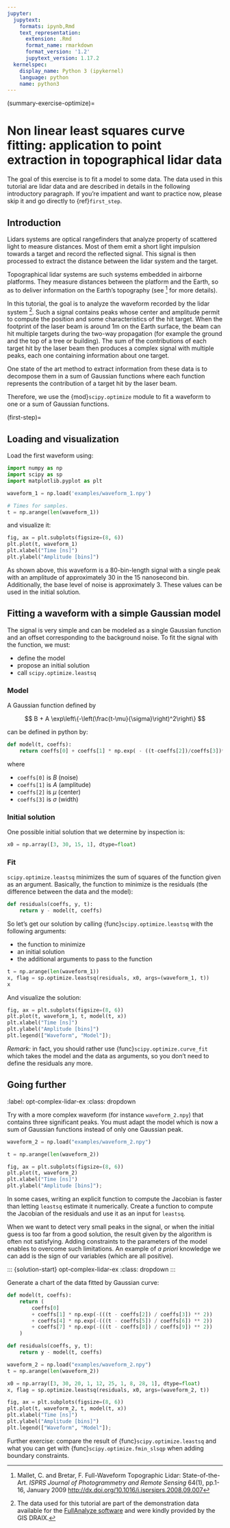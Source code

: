 ```yaml
---
jupyter:
  jupytext:
    formats: ipynb,Rmd
    text_representation:
      extension: .Rmd
      format_name: rmarkdown
      format_version: '1.2'
      jupytext_version: 1.17.2
  kernelspec:
    display_name: Python 3 (ipykernel)
    language: python
    name: python3
---
```


(summary-exercise-optimize)=

# Non linear least squares curve fitting: application to point extraction in topographical lidar data

The goal of this exercise is to fit a model to some data. The data used in this tutorial are lidar data and are described in details in the following introductory paragraph. If you're impatient and want to practice now, please skip it and go directly to {ref}`first_step`.

## Introduction

Lidars systems are optical rangefinders that analyze property of scattered
light to measure distances. Most of them emit a short light impulsion towards
a target and record the reflected signal. This signal is then processed to
extract the distance between the lidar system and the target.

Topographical lidar systems are such systems embedded in airborne platforms.
They measure distances between the platform and the Earth, so as to deliver
information on the Earth's topography (see [^mallet] for more details).

[^mallet]: Mallet, C. and Bretar, F. Full-Waveform Topographic Lidar:
  State-of-the-Art. *ISPRS Journal of Photogrammetry and Remote Sensing*
  64(1), pp.1-16, January 2009
  <http://dx.doi.org/10.1016/j.isprsjprs.2008.09.007>

In this tutorial, the goal is to analyze the waveform recorded by the lidar
system [^data]. Such a signal contains peaks whose center and amplitude permit
to compute the position and some characteristics of the hit target. When the
footprint of the laser beam is around 1m on the Earth surface, the beam can
hit multiple targets during the two-way propagation (for example the ground
and the top of a tree or building). The sum of the contributions of each
target hit by the laser beam then produces a complex signal with multiple
peaks, each one containing information about one target.

One state of the art method to extract information from these data is to
decompose them in a sum of Gaussian functions where each function represents
the contribution of a target hit by the laser beam.

Therefore, we use the {mod}`scipy.optimize` module to fit a waveform to one or
a sum of Gaussian functions.

(first-step)=

## Loading and visualization

Load the first waveform using:

```python
import numpy as np
import scipy as sp
import matplotlib.pyplot as plt
```

```python
waveform_1 = np.load('examples/waveform_1.npy')

# Times for samples.
t = np.arange(len(waveform_1))
```

and visualize it:

```python
fig, ax = plt.subplots(figsize=(8, 6))
plt.plot(t, waveform_1)
plt.xlabel("Time [ns]")
plt.ylabel("Amplitude [bins]")
```

As shown above, this waveform is a 80-bin-length signal with a single peak
with an amplitude of approximately 30 in the 15 nanosecond bin. Additionally,
the base level of noise is approximately 3. These values can be used in the
initial solution.


## Fitting a waveform with a simple Gaussian model

The signal is very simple and can be modeled as a single Gaussian function and
an offset corresponding to the background noise. To fit the signal with the
function, we must:

- define the model
- propose an initial solution
- call `scipy.optimize.leastsq`

### Model

A Gaussian function defined by

$$
B + A \exp\left\{-\left(\frac{t-\mu}{\sigma}\right)^2\right\}
$$

can be defined in python by:

```python
def model(t, coeffs):
    return coeffs[0] + coeffs[1] * np.exp( - ((t-coeffs[2])/coeffs[3])**2 )
```

where

- `coeffs[0]` is $B$ (noise)
- `coeffs[1]` is $A$ (amplitude)
- `coeffs[2]` is $\mu$ (center)
- `coeffs[3]` is $\sigma$ (width)

### Initial solution

One possible initial solution that we determine by inspection is:

```python
x0 = np.array([3, 30, 15, 1], dtype=float)
```

### Fit

`scipy.optimize.leastsq` minimizes the sum of squares of the function given as
an argument. Basically, the function to minimize is the residuals (the
difference between the data and the model):

```python
def residuals(coeffs, y, t):
    return y - model(t, coeffs)
```

So let's get our solution by calling {func}`scipy.optimize.leastsq` with the
following arguments:

- the function to minimize
- an initial solution
- the additional arguments to pass to the function

```python
t = np.arange(len(waveform_1))
x, flag = sp.optimize.leastsq(residuals, x0, args=(waveform_1, t))
x
```

And visualize the solution:

```python
fig, ax = plt.subplots(figsize=(8, 6))
plt.plot(t, waveform_1, t, model(t, x))
plt.xlabel("Time [ns]")
plt.ylabel("Amplitude [bins]")
plt.legend(["Waveform", "Model"]);
```

*Remark:* in fact, you should rather use {func}`scipy.optimize.curve_fit`
which takes the model and the data as arguments, so you don't need to define
the residuals any more.


## Going further

::: {exercise-start}
:label: opt-complex-lidar-ex
:class: dropdown
:::

Try with a more complex waveform (for instance `waveform_2.npy`) that contains
three significant peaks. You must adapt the model which is now a sum of
Gaussian functions instead of only one Gaussian peak.

```python
waveform_2 = np.load("examples/waveform_2.npy")

t = np.arange(len(waveform_2))

fig, ax = plt.subplots(figsize=(8, 6))
plt.plot(t, waveform_2)
plt.xlabel("Time [ns]")
plt.ylabel("Amplitude [bins]");
```

In some cases, writing an explicit function to compute the Jacobian is faster
than letting `leastsq` estimate it numerically. Create a function to compute
the Jacobian of the residuals and use it as an input for `leastsq`.

When we want to detect very small peaks in the signal, or when the initial
guess is too far from a good solution, the result given by the algorithm is
often not satisfying. Adding constraints to the parameters of the model
enables to overcome such limitations. An example of *a priori* knowledge we can
add is the sign of our variables (which are all positive).

::: {exercise-end}
:::

::: {solution-start} opt-complex-lidar-ex
:class: dropdown
:::

Generate a chart of the data fitted by Gaussian curve:

```python
def model(t, coeffs):
    return (
        coeffs[0]
        + coeffs[1] * np.exp(-(((t - coeffs[2]) / coeffs[3]) ** 2))
        + coeffs[4] * np.exp(-(((t - coeffs[5]) / coeffs[6]) ** 2))
        + coeffs[7] * np.exp(-(((t - coeffs[8]) / coeffs[9]) ** 2))
    )
```

```python
def residuals(coeffs, y, t):
    return y - model(t, coeffs)
```

```python
waveform_2 = np.load("examples/waveform_2.npy")
t = np.arange(len(waveform_2))
```

```python
x0 = np.array([3, 30, 20, 1, 12, 25, 1, 8, 28, 1], dtype=float)
x, flag = sp.optimize.leastsq(residuals, x0, args=(waveform_2, t))
```

```python
fig, ax = plt.subplots(figsize=(8, 6))
plt.plot(t, waveform_2, t, model(t, x))
plt.xlabel("Time [ns]")
plt.ylabel("Amplitude [bins]")
plt.legend(["Waveform", "Model"]);
```

::: {solution-end}
:::

Further exercise: compare the result of {func}`scipy.optimize.leastsq` and
what you can get with {func}`scipy.optimize.fmin_slsqp` when adding boundary
constraints.

[^data]: The data used for this tutorial are part of the demonstration data
  available for the [FullAnalyze
  software](https://fullanalyze.sourceforge.net) and were kindly provided by
  the GIS DRAIX.
